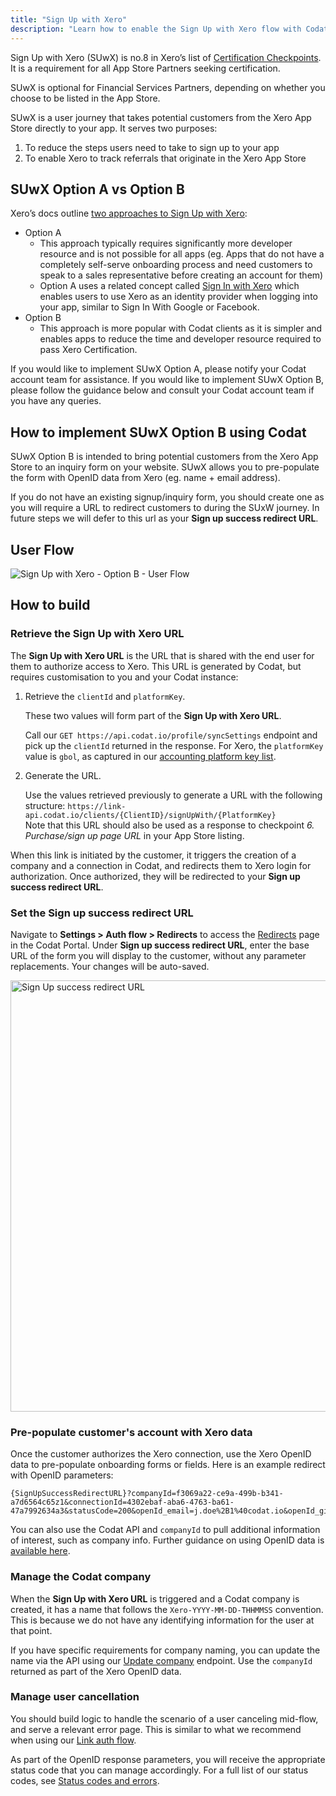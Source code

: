 ```yaml
---
title: "Sign Up with Xero"
description: "Learn how to enable the Sign Up with Xero flow with Codat to support your app's certification"
---
```


Sign Up with Xero (SUwX) is no.8 in Xero’s list of [Certification Checkpoints](https://developer.xero.com/documentation/xero-app-store/app-partner-guides/certification-checkpoints/#required-for-all-integrations). It is a requirement for all App Store Partners seeking certification. 

SUwX is optional for Financial Services Partners, depending on whether you choose to be listed in the App Store. 

SUwX is a user journey that takes potential customers from the Xero App Store directly to your app. It serves two purposes:

1. To reduce the steps users need to take to sign up to your app
2. To enable Xero to track referrals that originate in the Xero App Store

## SUwX Option A vs Option B

Xero’s docs outline [two approaches to Sign Up with Xero](https://developer.xero.com/documentation/xero-app-store/app-partner-guides/sign-up):

* Option A
  * This approach typically requires significantly more developer resource and is not possible for all apps (eg. Apps that do not have a completely self-serve onboarding process and need customers to speak to a sales representative before creating an account for them)
  * Option A uses a related concept called [Sign In with Xero](https://developer.xero.com/documentation/xero-app-store/app-partner-guides/sign-in) which enables users to use Xero as an identity provider when logging into your app, similar to Sign In With Google or Facebook. 
* Option B
  * This approach is more popular with Codat clients as it is simpler and enables apps to reduce the time and developer resource required to pass Xero Certification.

If you would like to implement SUwX Option A, please notify your Codat account team for assistance. If you would like to implement SUwX Option B, please follow the guidance below and consult your Codat account team if you have any queries.

## How to implement SUwX Option B using Codat

SUwX Option B is intended to bring potential customers from the Xero App Store to an inquiry form on your website. SUwX allows you to pre-populate the form with OpenID data from Xero (eg. name + email address).

If you do not have an existing signup/inquiry form, you should create one as you will require a URL to redirect customers to during the SUxW journey. In future steps we will defer to this url as your **Sign up success redirect URL**.

## User Flow

![Sign Up with Xero - Option B - User Flow](https://developer.xero.com/static/img/integrations/accounting/xero/Sign-Up-with-Xero-Option-B-User-Flow.png)

## How to build

### Retrieve the Sign Up with Xero URL

The **Sign Up with Xero URL** is the URL that is shared with the end user for them to authorize access to Xero. This URL is generated by Codat, but requires customisation to you and your Codat instance: 

1. Retrieve the `clientId` and `platformKey`.

   These two values will form part of the **Sign Up with Xero URL**. 

   Call our `GET https://api.codat.io/profile/syncSettings` endpoint and pick up the `clientId` returned in the response. For Xero, the `platformKey` value is `gbol`, as captured in our [accounting platform key list](/integrations/accounting/overview#platform-keys). 
   
2. Generate the URL.

   Use the values retrieved previously to generate a URL with the following structure: `https://link-api.codat.io/clients/{ClientID}/signUpWith/{PlatformKey}`  
   Note that this URL should also be used as a response to checkpoint _6. Purchase/sign up page URL_ in your App Store listing.

When this link is initiated by the customer, it triggers the creation of a company and a connection in Codat, and redirects them to Xero login for authorization. Once authorized, they will be redirected to your **Sign up success redirect URL**.

### Set the Sign up success redirect URL

Navigate to **Settings > Auth flow > Redirects** to access the [Redirects](https://app.codat.io/settings/redirects) page in the Codat Portal. Under **Sign up success redirect URL**, enter the base URL of the form you will display to the customer, without any parameter replacements. Your changes will be auto-saved.

<img src="https://github.com/codatio/codat-docs/assets/139238209/ee749a61-ff8e-4d5f-9055-8f7f90d4b8ef" width="690" alt="Sign Up success redirect URL">

### Pre-populate customer's account with Xero data 

Once the customer authorizes the Xero connection, use the Xero OpenID data to pre-populate onboarding forms or fields. Here is an example redirect with OpenID parameters:

```
{SignUpSuccessRedirectURL}?companyId=f3069a22-ce9a-499b-b341-a7d6564c65z1&connectionId=4302ebaf-aba6-4763-ba61-47a7992634a3&statusCode=200&openId_email=j.doe%2B1%40codat.io&openId_given_name=John&openId_family_name=Doe
```  

You can also use the Codat API and `companyId` to pull additional information of interest, such as company info. Further guidance on using OpenID data is [available here](https://docs.codat.io/auth-flow/customize/use-openid-connect). 

### Manage the Codat company

When the **Sign Up with Xero URL** is triggered and a Codat company is created, it has a name that follows the `Xero-YYYY-MM-DD-THHMMSS` convention. This is because we do not have any identifying information for the user at that point.

If you have specific requirements for company naming, you can update the name via the API using our [Update company](/codat-api#/operations/update-company) endpoint. Use the `companyId` returned as part of the Xero OpenID data. 

### Manage user cancellation

You should build logic to handle the scenario of a user canceling mid-flow, and serve a relevant error page. This is similar to what we recommend when using our [Link auth flow](https://docs.codat.io/auth-flow/overview). 

As part of the OpenID response parameters, you will receive the appropriate status code that you can manage accordingly. For a full list of our status codes, see [Status codes and errors](https://docs.codat.io/using-the-api/errors).